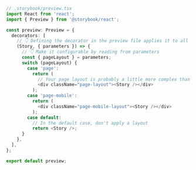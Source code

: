 ```ts
// .storybook/preview.tsx
import React from 'react';
import { Preview } from '@storybook/react';

const preview: Preview = {
  decorators: [
    // 👇 Defining the decorator in the preview file applies it to all stories
    (Story, { parameters }) => {
      // 👇 Make it configurable by reading from parameters
      const { pageLayout } = parameters;
      switch (pageLayout) {
        case 'page':
          return (
            // Your page layout is probably a little more complex than this ;)
            <div className="page-layout"><Story /></div>
          );
        case 'page-mobile':
          return (
            <div className="page-mobile-layout"><Story /></div>
          );
        case default:
          // In the default case, don't apply a layout
          return <Story />;
      }
    },
  ],
};

export default preview;
```
